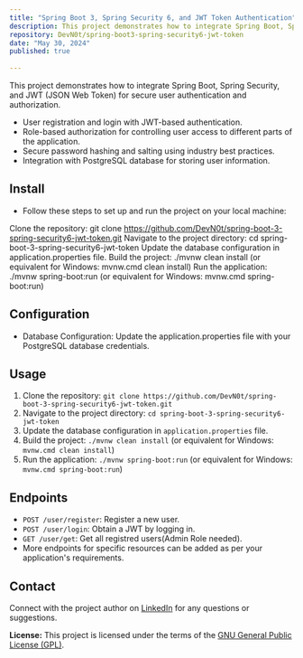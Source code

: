 ```yaml
---
title: "Spring Boot 3, Spring Security 6, and JWT Token Authentication"
description: This project demonstrates how to integrate Spring Boot, Spring Security, and JWT (JSON Web Token) for secure user authentication and authorization. User registration and login with JWT-based authentication. Role-based authorization for controlling user access to different parts of the application.
repository: DevN0t/spring-boot3-spring-security6-jwt-token
date: "May 30, 2024"
published: true
  
---
```

This project demonstrates how to integrate Spring Boot, Spring Security, and JWT (JSON Web Token) for secure user authentication and authorization.

- User registration and login with JWT-based authentication.
- Role-based authorization for controlling user access to different parts of the application.
- Secure password hashing and salting using industry best practices.
- Integration with PostgreSQL database for storing user information.

## Install

- Follow these steps to set up and run the project on your local machine:

Clone the repository: git clone https://github.com/DevN0t/spring-boot-3-spring-security6-jwt-token.git
Navigate to the project directory: cd spring-boot-3-spring-security6-jwt-token
Update the database configuration in application.properties file.
Build the project: ./mvnw clean install (or equivalent for Windows: mvnw.cmd clean install)
Run the application: ./mvnw spring-boot:run (or equivalent for Windows: mvnw.cmd spring-boot:run)


## Configuration

- Database Configuration: Update the application.properties file with your PostgreSQL database credentials.

## Usage

1. Clone the repository: `git clone https://github.com/DevN0t/spring-boot-3-spring-security6-jwt-token.git`
2. Navigate to the project directory: `cd spring-boot-3-spring-security6-jwt-token`
3. Update the database configuration in `application.properties` file.
4. Build the project: `./mvnw clean install` (or equivalent for Windows: `mvnw.cmd clean install`)
5. Run the application: `./mvnw spring-boot:run` (or equivalent for Windows: `mvnw.cmd spring-boot:run`)


## Endpoints

- `POST /user/register`: Register a new user.
- `POST /user/login`: Obtain a JWT by logging in.
- `GET /user/get`: Get all registred users(Admin Role needed).
- More endpoints for specific resources can be added as per your application's requirements.



## Contact

Connect with the project author on [LinkedIn](https://www.linkedin.com/in/cayn%C3%A3mariano/) for any questions or suggestions.

**License:** This project is licensed under the terms of the [GNU General Public License (GPL)](LICENSE).
